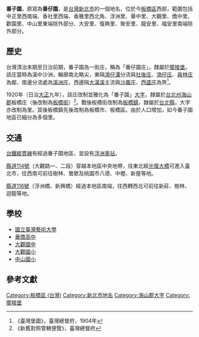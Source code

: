 {{noteTA
|1 = zh-cn:庄; zh-hk:庄; zh-tw:庄;
}}
{{Infobox Hokkien name
| title      = 番子園
| hanji      = 番仔園
| poj        = Hoan-á-hn̂g
| hanlo      = 
| tl         = Huan-á-hn̂g
| bp         = 
| hokkienipa = 
| lm  = 
| image      = 
| image_size = 
| caption    = 
}}
'''番子園'''，原寫為'''番仔園'''，是[[台灣|台灣]][[新北市|新北市]]的一個地名，位於今[[板橋區_(台灣)|板橋區]]西部，範圍包括中正里西南端、香社里西端、香雅里西北角、浮洲里、華中里、大觀里、僑中里、歡園里、中山里東端除外部分、大安里、復興里、聚安里、龍安里、福安里南端除外部分。

==歷史==
台灣清治末期至日治前期，番子園為一街庄，稱為「番仔園庄」，隸屬於[[擺接堡|擺接堡]]。該庄當時為溪中沙洲，輪廓南北略尖，東隔[[湳仔溝|湳仔溝]]分流與[[社後_(板橋區)|社後庄]]、[[湳子_(新北市)|湳仔庄]]、[[員林_(新北市)|員林庄]]為鄰，南邊分流處為[[溪洲_(新北市)|溪洲庄]]，西邊隔[[大漢溪|大漢溪]]主流與[[沙崙_(新北市板橋區)|沙崙庄]]、[[西盛庄|西盛庄]]為界<ref>《臺灣堡圖》，臺灣總督府，1904年</ref>。

1920年（日治[[大正|大正]]九年），該庄改制並雅化為「番子園」[[大字|大字]]，隸屬於[[台北州|台北州]][[海山郡|海山郡]]板橋庄（後改制為[[板橋街|板橋街]]）<ref>《新舊對照管轄便覽》，臺灣總督府</ref>。戰後板橋街改制為[[板橋區_(台灣)|板橋鎮]]，隸屬於[[台北縣|台北縣]]，大字亦改制為里。其後板橋鎮先後改制為板橋市、板橋區。由於人口增加，如今番子園地區已細分為多個里。

==交通==
[[台鐵|台鐵]][[縱貫線_(北段)|縱貫線]]有經過番子園地區，並設有[[浮洲車站|浮洲車站]]。

[[縣道114號|縣道114號]]（大觀路一、二段）穿越本地區中央地帶，往東北經[[光復大橋|光復大橋]]可進入臺北市，往西南可前往樹林、鶯歌及桃園市八德、中壢、新屋等地。

[[縣道116號|縣道116號]]（浮洲橋、新興橋）經過本地區南端，往西轉西北可前往新莊、樹林、迴龍等地。

==學校==
*[[國立臺灣藝術大學|國立臺灣藝術大學]]
*[[華僑高中|華僑高中]]
*[[大觀國中|大觀國中]]
*[[大觀國小|大觀國小]]
*[[新北市板橋區中山國民小學|中山國小]]

==參考文獻==
{{reflist}}

{{海山郡}}

[[Category:板橋區_(台灣)|Category:板橋區 (台灣)]]
[[Category:新北市地名|Category:新北市地名]]
[[Category:海山郡大字|Category:海山郡大字]]
[[Category:擺接堡|Category:擺接堡]]